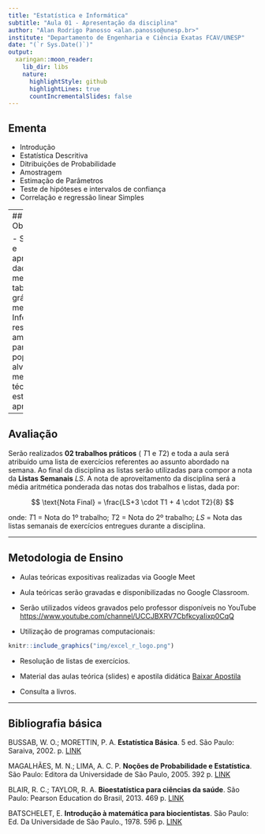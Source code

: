 ```yaml
---
title: "Estatística e Informática"
subtitle: "Aula 01 - Apresentação da disciplina"
author: "Alan Rodrigo Panosso <alan.panosso@unesp.br>"
institute: "Departamento de Engenharia e Ciência Exatas FCAV/UNESP"
date: "(`r Sys.Date()`)"
output:
  xaringan::moon_reader:
    lib_dir: libs
    nature:
      highlightStyle: github
      highlightLines: true
      countIncrementalSlides: false
---
```


## Ementa

- Introdução
- Estatística Descritiva
- Ditribuições de Probabilidade
- Amostragem
- Estimação de Parâmetros
- Teste de hipóteses e intervalos de confiança
- Correlação e regressão linear Simples

---
## Objetivos

- Sumariar  e  apresentar  dados  por meio de  tabelas,  gráficos  e  medidas.  
- Inferir  resultados  amostrais para as populações alvo por meio de  técnicas estatísticas apropriadas.

---

## Avaliação 

Serão  realizados **02  trabalhos práticos** ( $T1$ e $T2$) e toda a aula será atribuído uma lista de exercícios referentes ao assunto abordado na semana. Ao final da disciplina as listas serão utilizadas para compor a nota da **Listas Semanais** $LS$. A  nota  de  aproveitamento da disciplina será  a  média  aritmética  ponderada  das notas dos trabalhos e listas, dada por:

$$
\text{Nota Final} = \frac{LS+3 \cdot T1 + 4 \cdot T2}{8}
$$

onde: $T1$ = Nota do 1º trabalho; $T2$ = Nota do 2º trabalho; $LS$ = Nota das listas semanais de exercícios entregues durante a disciplina.


---

## Metodologia de Ensino

- Aulas teóricas expositivas realizadas via Google Meet

- Aula teóricas serão gravadas e disponibilizadas no Google Classroom.

- Serão utilizados vídeos gravados pelo professor disponíveis no YouTube <https://www.youtube.com/channel/UCCJBXRV7CbfkcyaIixp0CqQ>

- Utilização de programas computacionais:


```r
knitr::include_graphics("img/excel_r_logo.png")
```

- Resolução de listas de exercícios.  

- Material das aulas teórica (slides) e apostila didática [Baixar Apostila](https://www.fcav.unesp.br/Home/departamentos/cienciasexatas/alanrodrigopanosso/apostila_bioestatistica_2019.pdf)

- Consulta a livros.

---

## Bibliografia básica

BUSSAB, W. O.; MORETTIN, P. A. **Estatística Básica**. 5 ed.  São Paulo: Saraiva, 2002.  p. [LINK](https://www.amazon.com.br/Estat%C3%ADstica-B%C3%A1sica-Wilton-Bussab/dp/8547220224/ref=asc_df_8547220224/?tag=googleshopp00-20&linkCode=df0&hvadid=379748610448&hvpos=&hvnetw=g&hvrand=13078554075477532168&hvpone=&hvptwo=&hvqmt=&hvdev=c&hvdvcmdl=&hvlocint=&hvlocphy=1031739&hvtargid=pla-811770768458&psc=1)

MAGALHÃES, M. N.; LIMA, A. C. P. **Noções de Probabilidade e Estatística**.  São Paulo: Editora da Universidade de São Paulo, 2005. 392 p. [LINK](https://www.amazon.com.br/No%C3%A7%C3%B5es-Probabilidade-Estat%C3%ADstica-Nascimento-Magalh%C3%A3es/dp/8531406773/ref=asc_df_8531406773/?tag=googleshopp00-20&linkCode=df0&hvadid=379712528301&hvpos=&hvnetw=g&hvrand=3043005081199790255&hvpone=&hvptwo=&hvqmt=&hvdev=c&hvdvcmdl=&hvlocint=&hvlocphy=1031739&hvtargid=pla-422923055890&psc=1)

BLAIR, R. C.; TAYLOR, R. A. **Bioestatística para ciências da saúde**.  São Paulo: Pearson Education do Brasil, 2013. 469 p. [LINK](https://www.submarino.com.br/produto/1368960931/livro-bioestatistica-para-ciencias-da-saude?WT.srch=1&acc=d47a04c6f99456bc289220d5d0ff208d&epar=bp_pl_00_go_g35177&gclid=Cj0KCQjw1PSDBhDbARIsAPeTqretIWgohh4CuyLOwGdNd-W56zb9kfuDNz9YaVg3KmFtZXGWyZuk1REaAhW-EALw_wcB&i=561e53416ed24cafb5322074&o=5ec29a42f8e95eac3dc7d8f4&opn=XMLGOOGLE&sellerid=03)

BATSCHELET, E. **Introdução à matemática para biocientistas**.  São Paulo: Ed. Da Universidade de São Paulo., 1978. 596 p. [LINK](https://www.amazon.com.br/Introdu%C3%A7%C3%A3o-%C3%A0-Matem%C3%A1tica-Para-Biocientistas/dp/8571930295/ref=asc_df_8571930295/?tag=googleshopp00-20&linkCode=df0&hvadid=379751745514&hvpos=&hvnetw=g&hvrand=15178690494420387835&hvpone=&hvptwo=&hvqmt=&hvdev=c&hvdvcmdl=&hvlocint=&hvlocphy=1031739&hvtargid=pla-836184941200&psc=1)
